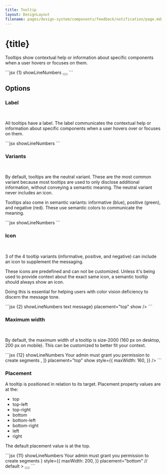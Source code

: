```yaml
---
title: Tooltip
layout: DesignLayout
filename: pages/design-system/components/feedback/notification/page.mdx
---
```



# {title}

Tooltips show contextual help or information about specific components when a user hovers or focuses on them.


<MainView />


<CodeView>
  <CodeViewItem title="Sapa">
```jsx {1} showLineNumbers
<Tooltip placement="top" message={"text message"} show>
    <Button iconOnly>
        <HelpOutlineFilled />
    </Button>
</Tooltip>
```
  </CodeViewItem>
</CodeView>

## Options 


### Label
<OptionsView />

&nbsp;

All tooltips have a label. The label communicates the contextual help or information about specific components when a user hovers over or focuses on them.

<CodeView>
  <CodeViewItem title="Sapa">
```jsx showLineNumbers
<Tooltip placement="top" message={"label"} show />
```
  </CodeViewItem>
</CodeView>

### Variants
<VariantView />

&nbsp;

By default, tooltips are the neutral variant. These are the most common variant because most tooltips are used to only disclose
additional information, without conveying a semantic meaning. The
neutral variant never includes an icon.

Tooltips also come in semantic variants: informative (blue), positive
(green), and negative (red). These use semantic colors to communicate
the meaning.

<CodeView>
  <CodeViewItem title="Sapa">
```jsx showLineNumbers
<Tooltip placement="top" message={"label"} show />
```
  </CodeViewItem>
</CodeView>


### Icon

<IconView />

&nbsp;

3 of the 4 tooltip variants (informative, positive, and negative) can
include an icon to supplement the messaging. 

These icons are predefined and can not be customized. Unless it's being used to
provide context about the exact same icon, a semantic tooltip should
always show an icon. 

Doing this is essential for helping users with
color vision deficiency to discern the message tone.


<CodeView>
  <CodeViewItem title="Sapa">
```jsx {2} showLineNumbers
<Tooltip
    variant={variant}
    icon={icon}
    message={<div>text message</div>}
    placement="top"
    show
/>
```
  </CodeViewItem>
</CodeView>

### Maximum width

<MaxWidthView />

&nbsp;

By default, the maximum width of a tooltip is size-2000 (160 px on
desktop, 200 px on mobile). This can be customized to better fit your
context.

<CodeView>
  <CodeViewItem title="Sapa">
```jsx {12} showLineNumbers
<Tooltip
    variant={variant}
    icon={icon}
    message={[
        <div style={{ whiteSpace: "pre-wrap" }}>
            Your admin must grant you permission to create segments
        </div>,
    ]}
    placement="top"
    show
    style={{
        maxWidth: 160,
    }}
/>
```
  </CodeViewItem>
</CodeView>

### Placement
<PlacementView />

A tooltip is positioned in relation to its target. Placement property
values are at the:

* top
* top-left
* top-right
* bottom
* bottom-left
* bottom-right
* left
* right

The default placement value is at the top.


<CodeView>
  <CodeViewItem title="Sapa">
```jsx {11} showLineNumbers
<Tooltip
    show
    message={
        <div style={{ whiteSpace: "pre-wrap" }}>
            Your admin must grant you permission to create segments
        </div>
    }
    style={{
        maxWidth: 200,
    }}
    placement="bottom" // default
>
    <Button quiet iconOnly size="extra-small" selected>
        <InfoOutlined />
    </Button>
</Tooltip>
```
  </CodeViewItem>
</CodeView>
